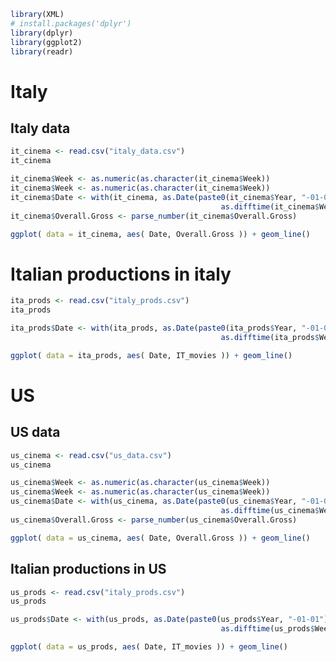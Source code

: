 ```r
library(XML)
# install.packages('dplyr')
library(dplyr)
library(ggplot2)
library(readr)
```
# Italy

## Italy data

```r
it_cinema <- read.csv("italy_data.csv")
it_cinema
```

```r
it_cinema$Week <- as.numeric(as.character(it_cinema$Week))
it_cinema$Week <- as.numeric(as.character(it_cinema$Week))
it_cinema$Date <- with(it_cinema, as.Date(paste0(it_cinema$Year, "-01-01"), format="%Y-%m-%d", origin="1970-01-01") +
                                               as.difftime(it_cinema$Week, unit="weeks"))
it_cinema$Overall.Gross <- parse_number(it_cinema$Overall.Gross)
```


```r
ggplot( data = it_cinema, aes( Date, Overall.Gross )) + geom_line() 
```

# Italian productions in italy

```r
ita_prods <- read.csv("italy_prods.csv")
ita_prods
```

```r
ita_prods$Date <- with(ita_prods, as.Date(paste0(ita_prods$Year, "-01-01"), format="%Y-%m-%d", origin="1970-01-01") +
                                               as.difftime(ita_prods$Week, unit="weeks"))
```

```r
ggplot( data = ita_prods, aes( Date, IT_movies )) + geom_line() 
```

# US

## US data
```r
us_cinema <- read.csv("us_data.csv")
us_cinema
```

```r
us_cinema$Week <- as.numeric(as.character(us_cinema$Week))
us_cinema$Week <- as.numeric(as.character(us_cinema$Week))
us_cinema$Date <- with(us_cinema, as.Date(paste0(us_cinema$Year, "-01-01"), format="%Y-%m-%d", origin="1970-01-01") +
                                               as.difftime(us_cinema$Week, unit="weeks"))
us_cinema$Overall.Gross <- parse_number(us_cinema$Overall.Gross)
```


```r
ggplot( data = us_cinema, aes( Date, Overall.Gross )) + geom_line() 
```
## Italian productions in US

```r
us_prods <- read.csv("italy_prods.csv")
us_prods
```

```r
us_prods$Date <- with(us_prods, as.Date(paste0(us_prods$Year, "-01-01"), format="%Y-%m-%d", origin="1970-01-01") +
                                               as.difftime(us_prods$Week, unit="weeks"))
```

```r
ggplot( data = us_prods, aes( Date, IT_movies )) + geom_line() 
```